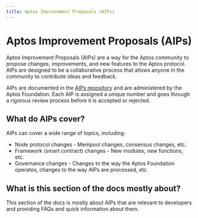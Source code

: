 ```yaml
---
title: Aptos Improvement Proposals (AIPs)
---
```


# Aptos Improvement Proposals (AIPs)

Aptos Improvement Proposals (AIPs) are a way for the Aptos community to propose
changes, improvements, and new features to the Aptos protocol. AIPs are designed
to be a collaborative process that allows anyone in the community to contribute
ideas and feedback.

AIPs are documented in the [AIPs repository](https://github.com/aptos-foundation/AIPs)
and are administered by the Aptos Foundation. Each AIP is assigned a unique
number and goes through a rigorous review process before it is accepted or rejected.

## What do AIPs cover?

AIPs can cover a wide range of topics, including:
- Node protocol changes - Mempool changes, consensus changes, etc.
- Framework (smart contract) changes - New modules, new functions, etc.
- Governance changes - Changes to the way the Aptos Foundation operates, changes
to the way AIPs are processed, etc.

## What is this section of the docs mostly about?

This section of the docs is mostly about AIPs that are relevant to developers
and providing FAQs and quick information about them.
